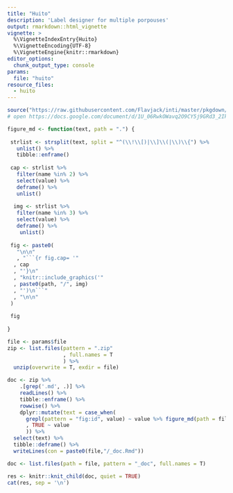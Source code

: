 ```yaml
---
title: "Huito"
description: 'Label designer for multiple porpouses'
output: rmarkdown::html_vignette
vignette: >
  %\VignetteIndexEntry{Huito}
  %\VignetteEncoding{UTF-8}
  %\VignetteEngine{knitr::rmarkdown}
editor_options: 
  chunk_output_type: console
params:
  file: "huito"
resource_files:
  - huito
---
```


```r
source("https://raw.githubusercontent.com/Flavjack/inti/master/pkgdown/favicon/docs.r")
# open https://docs.google.com/document/d/1U_06RwkOWavq2O9CY5j9GRd3_2Ik8OTrfszK-ccbGmQ/edit
```


```r

figure_md <- function(text, path = ".") {
  
 strlist <- strsplit(text, split = "^(\\!\\[)|\\]\\(|\\)\\{") %>% 
   unlist() %>% 
   tibble::enframe() 
 
 cap <- strlist %>% 
   filter(name %in% 2) %>% 
   select(value) %>% 
   deframe() %>% 
   unlist()
 
  img <- strlist %>% 
   filter(name %in% 3) %>% 
   select(value) %>% 
   deframe() %>% 
    unlist()
  
 fig <- paste0(
   "\n\n"
   , "```{r fig.cap= '"
  , cap
  , "'}\n"
  , "knitr::include_graphics('"
  , paste0(path, "/", img)
  , "')\n```"
  , "\n\n"
 ) 
 
 fig
 
}

```

```r
file <- params$file
zip <- list.files(pattern = ".zip"
                  , full.names = T
                  ) %>% 
  unzip(overwrite = T, exdir = file)

doc <- zip %>% 
    .[grep('.md', .)] %>%
    readLines() %>% 
    tibble::enframe() %>%
    rowwise() %>%
    dplyr::mutate(text = case_when(
      grepl(pattern = "fig:id", value) ~ value %>% figure_md(path = file)
      , TRUE ~ value
      )) %>% 
  select(text) %>% 
  tibble::deframe() %>% 
  writeLines(con = paste0(file,"/_doc.Rmd"))

doc <- list.files(path = file, pattern = "_doc", full.names = T)
```

```r
res <- knitr::knit_child(doc, quiet = TRUE)
cat(res, sep = '\n')
```

